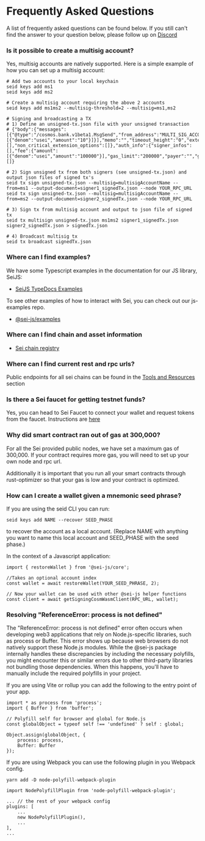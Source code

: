 # Frequently Asked Questions
A list of frequently asked questions can be found below. If you still can't find the answer to your question below, please follow up on [Discord](https://discord.com/invite/sei)

### Is it possible to create a multisig account?
Yes, multisig accounts are natively supported. Here is a simple example of how you can set up a multisig account:
```
# Add two accounts to your local keychain
seid keys add ms1
seid keys add ms2
```
```
# Create a multisig account requiring the above 2 accounts
seid keys add ms1ms2 --multisig-threshold=2 --multisig=ms1,ms2
```
```
# Signing and broadcasting a TX
# 1) Define an unsigned-tx.json file with your unsigned transaction
# {"body":{"messages":[{"@type":"/cosmos.bank.v1beta1.MsgSend","from_address":"MULTI_SIG_ACCOUNT","to_address":"DESIRED_DESTINATION_ADDRESS","amount":[{"denom":"usei","amount":"10"}]}],"memo":"","timeout_height":"0","extension_options":[],"non_critical_extension_options":[]},"auth_info":{"signer_infos":[],"fee":{"amount":[{"denom":"usei","amount":"100000"}],"gas_limit":"200000","payer":"","granter":""}},"signatures":[]}
```
```
# 2) Sign unsigned tx from both signers (see unsigned-tx.json) and output json files of signed tx's
seid tx sign unsigned-tx.json --multisig=multisigAccountName --from=ms1 --output-document=signer1_signedTx.json --node YOUR_RPC_URL
seid tx sign unsigned-tx.json --multisig=multisigAccountName --from=ms2 --output-document=signer2_signedTx.json --node YOUR_RPC_URL
```
```
# 3) Sign tx from multisig account and output to json file of signed tx
seid tx multisign unsigned-tx.json ms1ms2 signer1_signedTx.json signer2_signedTx.json > signedTx.json
```
```
# 4) Broadcast multisig tx
seid tx broadcast signedTx.json
```

### Where can I find examples?
We have some Typescript examples in the documentation for our JS library, SeiJS:
- [SeiJS TypeDocs Examples](https://sei-protocol.github.io/sei-js/pages/EXAMPLES.html)


To see other examples of how to interact with Sei, you can check out our js-examples repo.
- [@sei-js/examples](https://github.com/sei-protocol/js-examples)


### Where can I find chain and asset information
- [Sei chain registry](https://github.com/sei-protocol/chain-registry)


### Where can I find current rest and rpc urls?
Public endpoints for all sei chains can be found in the [Tools and Resources](/tools-and-resources#public-endpoints) section

### Is there a Sei faucet for getting testnet funds?
Yes, you can head to Sei Faucet to connect your wallet and request tokens from the faucet. Instructions are [here](/getting-tokens)

### Why did smart contract ran out of gas at 300,000?
For all the Sei provided public nodes, we have set a maximum gas of 300,000. If your contract requires more gas, you will need to set up your own node and rpc url.

Additionally it is important that you run all your smart contracts through rust-optimizer so that your gas is low and your contract is optimized.

### How can I create a wallet given a mnemonic seed phrase?

If you are using the seid CLI you can run:
```
seid keys add NAME --recover SEED_PHASE
```
to recover the account as a local account. (Replace NAME with anything you want to name this local account and SEED_PHASE with the seed phase.)

In the context of a Javascript application:
```
import { restoreWallet } from '@sei-js/core';

//Takes an optional account index
const wallet = await restoreWallet(YOUR_SEED_PHRASE, 2);

// Now your wallet can be used with other @sei-js helper functions
const client = await getSigningCosmWasmClient(RPC_URL, wallet);
```

### Resolving "ReferenceError: process is not defined"
The "ReferenceError: process is not defined" error often occurs when developing web3 applications that rely on Node.js-specific libraries, such as process or Buffer. This error shows up because web browsers do not natively support these Node.js modules.
While the @sei-js package internally handles these discrepancies by including the necessary polyfills, you might encounter this or similar errors due to other third-party libraries not bundling those dependencies. When this happens, you'll have to manually include the required polyfills in your project.

If you are using Vite or rollup you can add the following to the entry point of your app.

```
import * as process from 'process';
import { Buffer } from 'buffer';

// Polyfill self for browser and global for Node.js
const globalObject = typeof self !== 'undefined' ? self : global;

Object.assign(globalObject, {
	process: process,
	Buffer: Buffer
});
```

If you are using Webpack you can use the following plugin in you Webpack config.
```
yarn add -D node-polyfill-webpack-plugin
```
```
import NodePolyfillPlugin from 'node-polyfill-webpack-plugin';

... // the rest of your webpack config
plugins: [
    ...
    new NodePolyfillPlugin(),
    ...
],
...
```